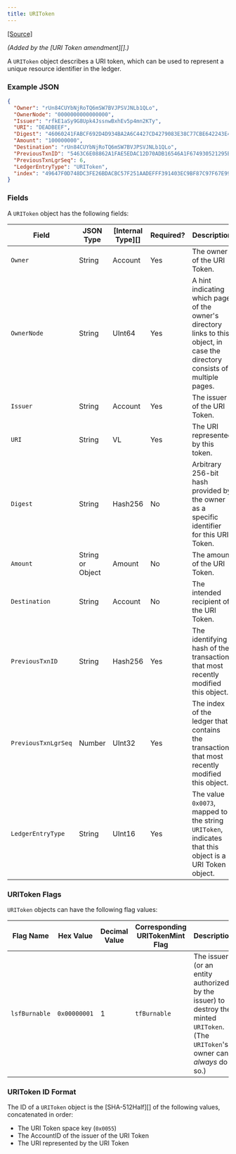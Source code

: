 ```yaml
---
title: URIToken
---
```

[\[Source\]](https://github.com/ripple/rippled/blob/master/src/ripple/protocol/impl/LedgerFormats.cpp#L157-L170)

_(Added by the \[URI Token amendment]\[].)_

A `URIToken` object describes a URI token, which can be used to represent a unique resource identifier in the ledger.

### Example JSON

```json
{
  "Owner": "rUn84CUYbNjRoTQ6mSW7BVJPSVJNLb1QLo",
  "OwnerNode": "0000000000000000",
  "Issuer": "rfkE1aSy9G8Upk4JssnwBxhEv5p4mn2KTy",
  "URI": "DEADBEEF",
  "Digest": "46060241FABCF692D4D934BA2A6C4427CD4279083E38C77CBE642243E43BE291",
  "Amount": "100000000",
  "Destination": "rUn84CUYbNjRoTQ6mSW7BVJPSVJNLb1QLo",
  "PreviousTxnID": "5463C6E08862A1FAE5EDAC12D70ADB16546A1F674930521295BC082494B62924",
  "PreviousTxnLgrSeq": 6,
  "LedgerEntryType": "URIToken",
  "index": "49647F0D748DC3FE26BDACBC57F251AADEFFF391403EC9BF87C97F67E9977FB0"
}
```

### Fields

A `URIToken` object has the following fields:

| Field               | JSON Type        | \[Internal Type]\[] | Required? | Description                                                                                                                   |
| ------------------- | ---------------- | ------------------- | --------- | ----------------------------------------------------------------------------------------------------------------------------- |
| `Owner`             | String           | Account             | Yes       | The owner of the URI Token.                                                                                                   |
| `OwnerNode`         | String           | UInt64              | Yes       | A hint indicating which page of the owner's directory links to this object, in case the directory consists of multiple pages. |
| `Issuer`            | String           | Account             | Yes       | The issuer of the URI Token.                                                                                                  |
| `URI`               | String           | VL                  | Yes       | The URI represented by this token.                                                                                            |
| `Digest`            | String           | Hash256             | No        | Arbitrary 256-bit hash provided by the owner as a specific identifier for this URI Token.                                     |
| `Amount`            | String or Object | Amount              | No        | The amount of the URI Token.                                                                                                  |
| `Destination`       | String           | Account             | No        | The intended recipient of the URI Token.                                                                                      |
| `PreviousTxnID`     | String           | Hash256             | Yes       | The identifying hash of the transaction that most recently modified this object.                                              |
| `PreviousTxnLgrSeq` | Number           | UInt32              | Yes       | The index of the ledger that contains the transaction that most recently modified this object.                                |
| `LedgerEntryType`   | String           | UInt16              | Yes       | The value `0x0073`, mapped to the string `URIToken`, indicates that this object is a URI Token object.                        |

### URIToken Flags

`URIToken` objects can have the following flag values:

| Flag Name     | Hex Value    | Decimal Value | Corresponding URITokenMint Flag | Description                                                                                                                       |
| ------------- | ------------ | ------------- | ------------------------------- | --------------------------------------------------------------------------------------------------------------------------------- |
| `lsfBurnable` | `0x00000001` | 1             | `tfBurnable`                    | The issuer (or an entity authorized by the issuer) to destroy the minted `URIToken`. (The `URIToken`'s owner can _always_ do so.) |

### URIToken ID Format

The ID of a `URIToken` object is the \[SHA-512Half]\[] of the following values, concatenated in order:

* The URI Token space key (`0x0055`)
* The AccountID of the issuer of the URI Token
* The URI represented by the URI Token
